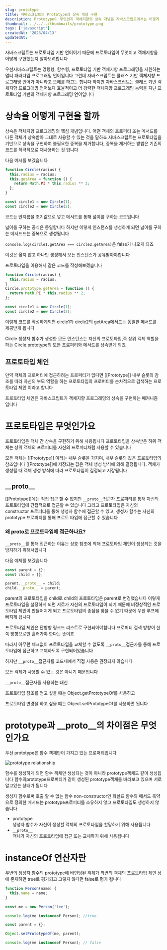 ```yaml
---
slug: prototype
title: 자바스크립트의 Prototype과 상속 개념 구현
description: Prototype이 무엇인지 객체지향의 상속 개념을 자바스크립트에서는 어떻게 구현했는지 알아보기
thumbnail: ../../../thumbnails/prototype.png
tags: ['javascript']
createdAt: '2023/04/13'
updatedAt: ''
---
```


자바스크립트는 프로토타입 기반 언어이기 때문에 프로토타입이 무엇이고 객체지향을 어떻게 구현했는지 알아보려합니다

우선자바스크립트는 명령형, 함수형, 프로토타입 기반 객체지향 프로그래밍을 지원하는 멀티 패러다임 프로그래밍 언어입니다
그런데 자바스크립트는 클래스 기반 객체지향 프로그래밍 언어가 아니라고 오해를 하고는 합니다
하지만 자바스크립트는 클래스 기반 객체지향 프로그래밍 언어보다 효율적이고 더 강력한 객체지향 프로그래밍 능력을 지닌 프로토타입 기반의 객체지향 프로그래밍 언어입니다

# 상속을 어떻게 구현을 할까

상속은 객체지향 프로그래밍의 핵심 개념입니다. 어떤 객체의 프로퍼티 또는 메서드를 다른 객체가 상속받아 그대로 사용할 수 있는 것을 말하죠
자바스크립트는 프로토타입을 기반으로 상속을 구현하여 불필요한 중복을 제거합니다, 중복을 제거하는 방법은 기존의 코드를 적극적으로 재사용하는 것 입니다

다음 예시를 보겠습니다

```js
function Circle(radius) {
  this.radius = radius;
  this.getArea = function () {
    return Math.PI * this.radius ** 2;
  };
}

const circle1 = new Circle(1);
const circle2 = new Circle(2);
```

코드는 반지름을 초기값으로 넣고 메서드를 통해 넓이를 구하는 코드입니다

넓이를 구하는 공식은 동일합니다
하지만 이렇게 인스턴스를 생성하게 되면 넓이를 구하는 메서드드는 중복으로 생성됩니다

`console.log(circle1.getArea === circle2.getArea)`은 false가 나오게 되죠

이것은 옳지 않고 하나만 생성해서 모든 인스턴스가 공유받아야합니다

프로토타입을 이용해서 같은 코드를 작성해보겠습니다

```js
function Circle(radius) {
  this.radius = radius;
}
Circle.prototype.getArea = function () {
  return Math.PI * this.radius ** 2;
};

const circle1 = new Circle(1);
const circle2 = new Circle(2);
```

이렇게 코드를 작성하게되면
circle1과 circle2의 getArea메서드는 동일한 메서드를 제공받게 됩니다

Circle 생성자 함수가 생성한 모든 인스턴스는 자신의 프로토타입,즉 상위 객체 역할을 하는 Circle.prototype의 모든 프로퍼티와 메서드를 상속받게 되죠

## 프로토타입 체인

만약 객체의 프로퍼티에 접근하려는 프로퍼티가 없다면 [[Prototype]] 내부 슬롯의 참조를 따라 자신의 부모 역할을 하는 프로토타입의 프로퍼티를 순차적으로 검색하는 프로토타입 체인 이라고 합니다

프로토타입 체인은 자바스크립트가 객체지향 프로그래밍의 상속을 구현하는 매커니즘입니다

# 프로토타입은 무엇인가요

프로토타입은 객체 간 상속을 구현하기 위해 사용됩니다
프로토타입을 상속받은 하위 객체는 상위 객체의 프로퍼티를 자신의 프로퍼티처럼 사용할 수 있습니다

모든 객체는 [[Prototype]] 이라는 내부 슬롯을 가지며, 내부 슬롯의 값은 프로토타입의 참조입니다
[[Prototype]]에 저장되는 값은 객체 생성 방식에 의해 결정됩니다. 객체가 생성될 때 객체 생성 방식에 따라 프로토타입이 결정되고 저장됩니다

## \_\_proto\_\_

[[Prototype]]에는 직접 접근 할 수 없지만 `__proto__`접근자 프로퍼티를 통해 자신의 프로토타입에 간접적으로 접근할 수 있습니다
그리고 프로토타입은 자신의 constructor 프로퍼티를 통해 생성자 함수에 접근할 수 있고, 생성자 함수는 자신의 prototype 프로퍼티를 통해 프로토 타입에 접근할 수 있습니다

### 왜 proto로 프로토타입에 접근하나요?

`__proto__`를 통해 접근하는 이유는 상호 참조에 의해 프로토타입 체인이 생성되는 것을 방지하기 위해서입니다

다음 예제를 보겠습니다

```js
const parent = {};
const child = {};

parent.__proto__ = child;
child.__proto__ = parent;
```

parent의 프로토타입을 child로 child의 프로토타입은 parent로 변경했습니다
이렇게 프로토타입을 설정하게 되면 서로가 자신의 프로토타입이 되기 때문에 비정상적인 프로토타입 체인이 만들어지게 되고 프로토타입의 종점을 찾을 수 없기 때문에 무한 루프에 빠지게 됩니다

프로토타입 체인은 단방향 링크드 리스트로 구현되어야합니다
프로퍼티 검색 방향이 한쪽 방향으로만 흘러가야 한다는 뜻이죠

따라서 아무런 체크없이 프로토타입을 교체할 수 없도록 `__proto__`접근자를 통해 프로토타입에 접근하고 교체하도록 구현되어있습니다

하지만 `__proto__`접근자를 코드내에서 직접 사용은 권장되지 않습니다

모든 객체가 사용할 수 있는 것은 아니기 때문입니다

`__proto__`접근자를 사용하는 대신

프로토타입 참조를 얻고 싶을 떄는 Object.getPrototypeOf를 사용하고

프로토타입 변경을 하고 싶을 떄는 Object.setPrototypeOf를 사용하면 됩니다

# prototype과 \_\_proto\_\_의 차이점은 무엇인가요

우선 prototype은 함수 객체만이 가지고 있는 프로퍼티입니다

![prototype relationship](./relationship.png)

함수를 생성하게 되면 함수 객체만 생성되는 것이 아니라 prototype객체도 같이 생성됩니다 함수의prototype프로퍼티가 같이 생성된 prototype객체를 바라보고 있으며 서로 알고있는 상태가 됩니다

생성자 함수로써 호출 할 수 없는 함수 non-constructor인 화살표 함수와 메서드 축약으로 정의한 메서드는 prototype프로퍼티를 소유하지 않고 프로토타입도 생성하지 않습니다

- prototype<br/> 생성자 함수가 자신이 생성할 객체의 프로토타입을 할당하기 위해 사용됩니다
- `__proto__`<br/>객체가 자신의 프로토타입에 접근 또는 교체하기 위해 사용됩니다

# instanceOf 연산자란

우변의 생성자 함수의 prototype에 바인딩된 객체가 좌변의 객체의 프로토타입 체인 상에 존재하면 true로 평가되고 그렇지 않다면 false로 평가 됩니다

```js
function Person(name) {
  this.name = name;
}

const me = new Person('lee');

console.log(me instanceof Person); //true

const parent = {};

Object.setPrototypeOf(me, parent);

console.log(me instanceof Person); // false
```
